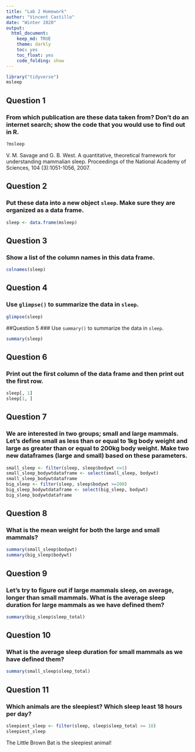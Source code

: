 ```yaml
---
title: "Lab 2 Homework"
author: "Vincent Castillo"
date: "Winter 2020"
output:
  html_document:
    keep_md: TRUE
    theme: darkly
    toc: yes
    toc_float: yes
    code_folding: show 
---
```

```r
library("tidyverse")
msleep
```
## Question 1
### From which publication are these data taken from? Don't do an internet search; show the code that you would use to find out in R. 
```r
?msleep
```
V. M. Savage and G. B. West. A quantitative, theoretical framework for understanding mammalian sleep. Proceedings of the National Academy of Sciences, 104 (3):1051-1056, 2007.

## Question 2  
### Put these data into a new object `sleep`. Make sure they are organized as a data frame.  
```r
sleep <- data.frame(msleep)
```
## Question 3
### Show a list of the column names in this data frame.
```r
colnames(sleep)
```
## Question 4
### Use `glimpse()` to summarize the data in `sleep`.
```r
glimpse(sleep)
```
##Question 5
### Use `summary()` to summarize the data in `sleep`.
```r
summary(sleep)
```
## Question 6
### Print out the first column of the data frame and then print out the first row.
```r
sleep[, 1]
sleep[1, ]
```
## Question 7 
### We are interested in two groups; small and large mammals. Let's define small as less than or equal to 1kg body weight and large as greater than or equal to 200kg body weight. Make two new dataframes (large and small) based on these parameters.
```r
small_sleep <- filter(sleep, sleep$bodywt <=1)
small_sleep_bodywtdataframe <- select(small_sleep, bodywt)
small_sleep_bodywtdataframe
big_sleep <- filter(sleep, sleep$bodywt >=200)
big_sleep_bodywtdataframe <- select(big_sleep, bodywt)
big_sleep_bodywtdataframe
```
## Question 8
### What is the mean weight for both the large and small mammals?
```r
summary(small_sleep$bodywt)
summary(big_sleep$bodywt)
```
## Question 9
### Let's try to figure out if large mammals sleep, on average, longer than small mammals. What is the average sleep duration for large mammals as we have defined them?
```r
summary(big_sleep$sleep_total)
```
## Question 10
### What is the average sleep duration for small mammals as we have defined them?
```r
summary(small_sleep$sleep_total) 
```
## Question 11
### Which animals are the sleepiest? Which sleep least 18 hours per day?
```r
sleepiest_sleep <- filter(sleep, sleep$sleep_total >= 18)
sleepiest_sleep
```
The Little Brown Bat is the sleepiest animal!